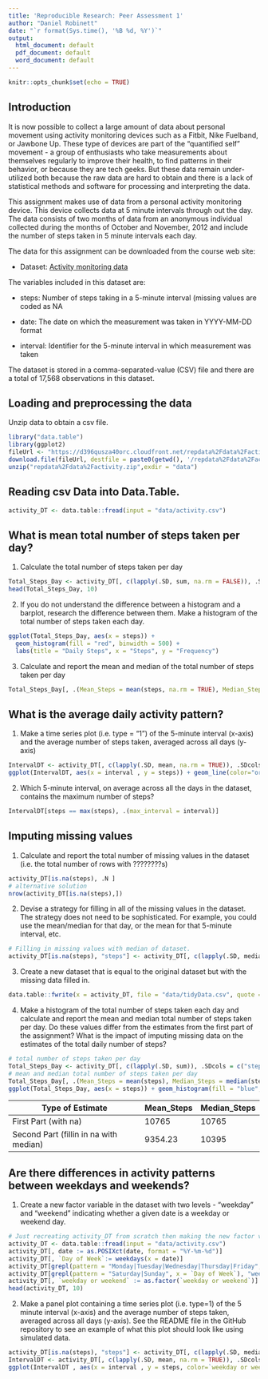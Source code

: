 ---
title: 'Reproducible Research: Peer Assessment 1'
author: "Daniel Robinett"
date: "`r format(Sys.time(), '%B %d, %Y')`"
output:
  html_document: default
  pdf_document: default
  word_document: default
---

```{r setup, include=FALSE}
knitr::opts_chunk$set(echo = TRUE)
```

## Introduction
It is now possible to collect a large amount of data about personal movement using activity monitoring devices such as a Fitbit, Nike Fuelband, or Jawbone Up. These type of devices are part of the "quantified self" movement - a group of enthusiasts who take measurements about themselves regularly to improve their health, to find patterns in their behavior, or because they are tech geeks. But these data remain under-utilized both because the raw data are hard to obtain and there is a lack of statistical methods and software for processing and interpreting the data.

This assignment makes use of data from a personal activity monitoring device. This device collects data at 5 minute intervals through out the day. The data consists of two months of data from an anonymous individual collected during the months of October and November, 2012 and include the number of steps taken in 5 minute intervals each day.

The data for this assignment can be downloaded from the course web site:
  
  * Dataset: [Activity monitoring data](https://d396qusza40orc.cloudfront.net/repdata%2Fdata%2Factivity.zip) 

The variables included in this dataset are:
  
  * steps: Number of steps taking in a 5-minute interval (missing values are coded as NA
  
  * date: The date on which the measurement was taken in YYYY-MM-DD format
  
  * interval: Identifier for the 5-minute interval in which measurement was taken

The dataset is stored in a comma-separated-value (CSV) file and there are a total of 17,568 observations in this dataset.

## Loading and preprocessing the data
Unzip data to obtain a csv file.

```{r}
library("data.table")
library(ggplot2)
fileUrl <- "https://d396qusza40orc.cloudfront.net/repdata%2Fdata%2Factivity.zip"
download.file(fileUrl, destfile = paste0(getwd(), '/repdata%2Fdata%2Factivity.zip'))
unzip("repdata%2Fdata%2Factivity.zip",exdir = "data")
```

## Reading csv Data into Data.Table. 
```{r}
activity_DT <- data.table::fread(input = "data/activity.csv")
```

## What is mean total number of steps taken per day?

1. Calculate the total number of steps taken per day

```{r}
Total_Steps_Day <- activity_DT[, c(lapply(.SD, sum, na.rm = FALSE)), .SDcols = c("steps"), by = .(date)] 
head(Total_Steps_Day, 10)
```

2. If you do not understand the difference between a histogram and a barplot, research the difference between them. Make a histogram of the total number of steps taken each day. 

```{r}
ggplot(Total_Steps_Day, aes(x = steps)) +
  geom_histogram(fill = "red", binwidth = 500) +
  labs(title = "Daily Steps", x = "Steps", y = "Frequency")
```

3. Calculate and report the mean and median of the total number of steps taken per day
```{r}
Total_Steps_Day[, .(Mean_Steps = mean(steps, na.rm = TRUE), Median_Steps = median(steps, na.rm = TRUE))]
```

## What is the average daily activity pattern?

1. Make a time series plot (i.e. type = "1") of the 5-minute interval (x-axis) and the average number of steps taken, averaged across all days (y-axis)

```{r}
IntervalDT <- activity_DT[, c(lapply(.SD, mean, na.rm = TRUE)), .SDcols = c("steps"), by = .(interval)] 
ggplot(IntervalDT, aes(x = interval , y = steps)) + geom_line(color="orange", size=1) + labs(title = "Avg. Daily Steps", x = "Interval", y = "Avg. Steps per day")
```

2. Which 5-minute interval, on average across all the days in the dataset, contains the maximum number of steps?
  
```{r}
IntervalDT[steps == max(steps), .(max_interval = interval)]
```


## Imputing missing values

1. Calculate and report the total number of missing values in the dataset (i.e. the total number of rows with ????????s)

```{r}
activity_DT[is.na(steps), .N ]
# alternative solution
nrow(activity_DT[is.na(steps),])
```

2. Devise a strategy for filling in all of the missing values in the dataset. The strategy does not need to be sophisticated. For example, you could use the mean/median for that day, or the mean for that 5-minute interval, etc.

```{r}
# Filling in missing values with median of dataset. 
activity_DT[is.na(steps), "steps"] <- activity_DT[, c(lapply(.SD, median, na.rm = TRUE)), .SDcols = c("steps")]
```

3. Create a new dataset that is equal to the original dataset but with the missing data filled in.

```{r}
data.table::fwrite(x = activity_DT, file = "data/tidyData.csv", quote = FALSE)
```

4. Make a histogram of the total number of steps taken each day and calculate and report the mean and median total number of steps taken per day. Do these values differ from the estimates from the first part of the assignment? What is the impact of imputing missing data on the estimates of the total daily number of steps?
  
  ```{r}
# total number of steps taken per day
Total_Steps_Day <- activity_DT[, c(lapply(.SD, sum)), .SDcols = c("steps"), by = .(date)] 
# mean and median total number of steps taken per day
Total_Steps_Day[, .(Mean_Steps = mean(steps), Median_Steps = median(steps))]
ggplot(Total_Steps_Day, aes(x = steps)) + geom_histogram(fill = "blue", binwidth = 1000) + labs(title = "Daily Steps", x = "Steps", y = "Frequency")
```

Type of Estimate | Mean_Steps | Median_Steps
--- | --- | ---
  First Part (with na) | 10765 | 10765
Second Part (fillin in na with median) | 9354.23 | 10395

## Are there differences in activity patterns between weekdays and weekends?

1. Create a new factor variable in the dataset with two levels - "weekday" and "weekend" indicating whether a given date is a weekday or weekend day.

```{r}
# Just recreating activity_DT from scratch then making the new factor variable. (No need to, just want to be clear on what the entire process is.) 
activity_DT <- data.table::fread(input = "data/activity.csv")
activity_DT[, date := as.POSIXct(date, format = "%Y-%m-%d")]
activity_DT[, `Day of Week`:= weekdays(x = date)]
activity_DT[grepl(pattern = "Monday|Tuesday|Wednesday|Thursday|Friday", x = `Day of Week`), "weekday or weekend"] <- "weekday"
activity_DT[grepl(pattern = "Saturday|Sunday", x = `Day of Week`), "weekday or weekend"] <- "weekend"
activity_DT[, `weekday or weekend` := as.factor(`weekday or weekend`)]
head(activity_DT, 10)
```

2. Make a panel plot containing a time series plot (i.e. type=1) of the 5 minute interval (x-axis) and the average number of steps taken, averaged across all days (y-axis). See the README file in the GitHub repository to see an example of what this plot should look like using simulated data.

```{r}
activity_DT[is.na(steps), "steps"] <- activity_DT[, c(lapply(.SD, median, na.rm = TRUE)), .SDcols = c("steps")]
IntervalDT <- activity_DT[, c(lapply(.SD, mean, na.rm = TRUE)), .SDcols = c("steps"), by = .(interval, `weekday or weekend`)] 
ggplot(IntervalDT , aes(x = interval , y = steps, color=`weekday or weekend`)) + geom_line() + labs(title = "Average Daily Steps by Weektype", x = "Interval", y = "No. of Steps") + facet_wrap(~`weekday or weekend` , ncol = 1, nrow=2)
```